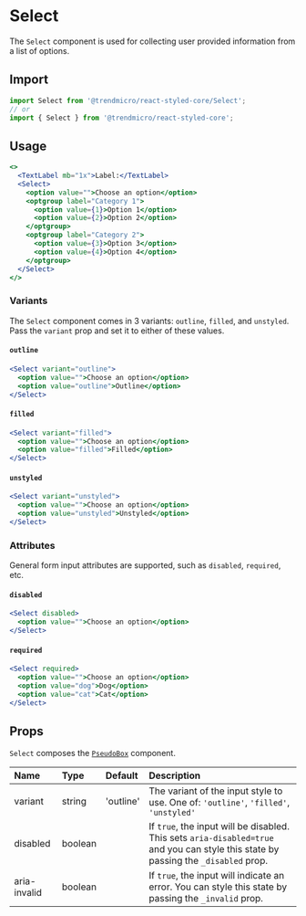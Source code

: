 # Select

The `Select` component is used for collecting user provided information from a list of options.

## Import

```js
import Select from '@trendmicro/react-styled-core/Select';
// or
import { Select } from '@trendmicro/react-styled-core';
```

## Usage

```jsx
<>
  <TextLabel mb="1x">Label:</TextLabel>
  <Select>
    <option value="">Choose an option</option>
    <optgroup label="Category 1">
      <option value={1}>Option 1</option>
      <option value={2}>Option 2</option>
    </optgroup>
    <optgroup label="Category 2">
      <option value={3}>Option 3</option>
      <option value={4}>Option 4</option>
    </optgroup>
  </Select>
</>
```

### Variants

The `Select` component comes in 3 variants: `outline`, `filled`, and `unstyled`. Pass the `variant` prop and set it to either of these values.

#### `outline`

```jsx
<Select variant="outline">
  <option value="">Choose an option</option>
  <option value="outline">Outline</option>
</Select>
```

#### `filled`

```jsx
<Select variant="filled">
  <option value="">Choose an option</option>
  <option value="filled">Filled</option>
</Select>
```

#### `unstyled`

```jsx
<Select variant="unstyled">
  <option value="">Choose an option</option>
  <option value="unstyled">Unstyled</option>
</Select>
```

### Attributes

General form input attributes are supported, such as `disabled`, `required`, etc.

#### `disabled`

```jsx
<Select disabled>
  <option value="">Choose an option</option>
</Select>
```

#### `required`

```jsx
<Select required>
  <option value="">Choose an option</option>
  <option value="dog">Dog</option>
  <option value="cat">Cat</option>
</Select>
```

## Props

`Select` composes the [`PseudoBox`](./pseudobox) component.

| Name | Type | Default | Description |
| :--- | :--- | :------ | :---------- |
| variant | string | 'outline' | The variant of the input style to use. One of: `'outline'`, `'filled'`, `'unstyled'` |
| disabled | boolean | | If `true`, the input will be disabled. This sets `aria-disabled=true` and you can style this state by passing the `_disabled` prop. |
| aria-invalid | boolean | | If `true`, the input will indicate an error. You can style this state by passing the `_invalid` prop. |
